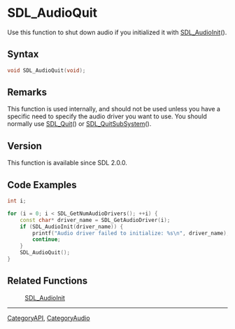 = SDL_AudioQuit =

Use this function to shut down audio if you initialized it with [[SDL_AudioInit]]().

== Syntax ==

<syntaxhighlight lang='c'>
void SDL_AudioQuit(void);
</syntaxhighlight>

== Remarks ==

This function is used internally, and should not be used unless you have a
specific need to specify the audio driver you want to use. You should
normally use [[SDL_Quit]]() or [[SDL_QuitSubSystem]]().

== Version ==

This function is available since SDL 2.0.0.

== Code Examples ==

<syntaxhighlight lang='c++'>
int i;

for (i = 0; i < SDL_GetNumAudioDrivers(); ++i) {
    const char* driver_name = SDL_GetAudioDriver(i);
    if (SDL_AudioInit(driver_name)) {
        printf("Audio driver failed to initialize: %s\n", driver_name);
        continue;
    }
    SDL_AudioQuit();
}
</syntaxhighlight>

== Related Functions ==

:[[SDL_AudioInit]]

----
[[CategoryAPI]], [[CategoryAudio]]


